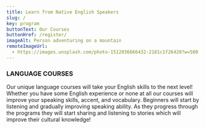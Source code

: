 ```yaml
---
title: Learn from Native English Speakers
slug: /
key: program
buttonText: Our Courses
buttonHref: /register/
imageAlt: Person adventuring on a mountain
remoteImageUrl:
  - https://images.unsplash.com/photo-1512036666432-2181c1f26420?w=500
---
```


### LANGUAGE COURSES

Our unique language courses will take your English skills to the next level! Whether you have some English experience or none at all our courses will improve your speaking skills, accent, and vocabulary. Beginners will start by listening and gradually improving speaking ability. As they progress through the programs they will start sharing and listening to stories which will improve their cultural knowledge!
